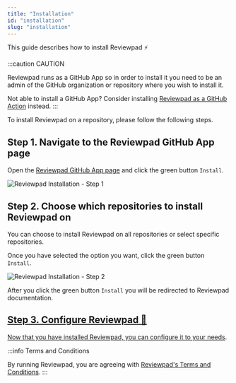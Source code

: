 ```yaml
---
title: "Installation"
id: "installation"
slug: "installation"
---
```



This guide describes how to install Reviewpad :zap:

:::caution CAUTION

Reviewpad runs as a GitHub App so in order to install it you need to be an admin of the GitHub organization or repository where you wish to install it.

Not able to install a GitHub App? Consider installing [Reviewpad as a GitHub Action](/getting-started/installation-action-tokenized) instead.
:::

To install Reviewpad on a repository, please follow the following steps.

## Step 1. Navigate to the Reviewpad GitHub App page

Open the [Reviewpad GitHub App page](https://github.com/apps/reviewpad) and click the green button `Install`.

![Reviewpad Installation - Step 1](/img/installation/step1.png)

## Step 2. Choose which repositories to install Reviewpad on

You can choose to install Reviewpad on all repositories or select specific repositories.

Once you have selected the option you want, click the green button `Install`.

![Reviewpad Installation - Step 2](/img/installation/step2.png)

After you click the green button `Install` you will be redirected to Reviewpad documentation.

## [Step 3. Configure Reviewpad 💪](configuration)

[Now that you have installed Reviewpad, you can configure it to your needs](configuration).

:::info Terms and Conditions

By running Reviewpad, you are agreeing with [Reviewpad's Terms and Conditions](https://reviewpad.com/terms-and-conditions/).
:::
